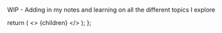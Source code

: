 
WIP - Adding in my notes and learning on all the different topics I explore

  return (
    <>
      <NextSeo title="Notes | Adam Majmudar" />
      {children}
    </>
  );
};
